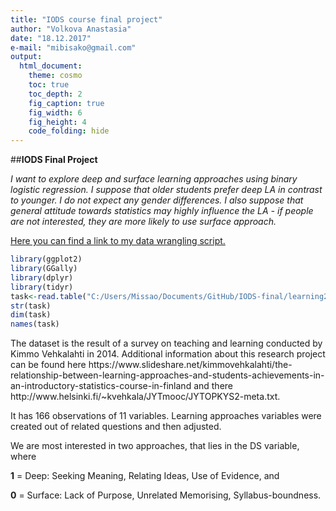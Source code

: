 ```yaml
---
title: "IODS course final project"
author: "Volkova Anastasia"
date: "18.12.2017"
e-mail: "mibisako@gmail.com" 
output:
  html_document:
    theme: cosmo
    toc: true
    toc_depth: 2
    fig_caption: true
    fig_width: 6
    fig_height: 4
    code_folding: hide
---
```


##**IODS Final Project**

*I want to explore deep and surface learning approaches using binary logistic regression. I suppose that older students prefer deep LA in contrast to younger. I do not expect any gender differences. I also suppose that general attitude towards statistics may highly influence the LA - if people are not interested, they are more likely to use surface approach.*

[Here you can find a link to my data wrangling script.](https://www.google.com "Wrangling learning2014")

```r
library(ggplot2)
library(GGally)
library(dplyr)
library(tidyr)
task<-read.table("C:/Users/Missao/Documents/GitHub/IODS-final/learning2014.txt", header=TRUE, sep="\t")
str(task)
dim(task)
names(task)
```

The dataset is the result of a survey on teaching and learning conducted by Kimmo Vehkalahti in 2014. Additional information about this research project can be found here https://www.slideshare.net/kimmovehkalahti/the-relationship-between-learning-approaches-and-students-achievements-in-an-introductory-statistics-course-in-finland and there http://www.helsinki.fi/~kvehkala/JYTmooc/JYTOPKYS2-meta.txt.


It has 166 observations of 11 variables. Learning approaches variables were created out of related questions and then adjusted.


We are most interested in two approaches, that lies in the DS variable, where 


**1** = Deep: Seeking Meaning, Relating Ideas, Use of Evidence, and 


**0** = Surface: Lack of Purpose, Unrelated Memorising, Syllabus-boundness.


